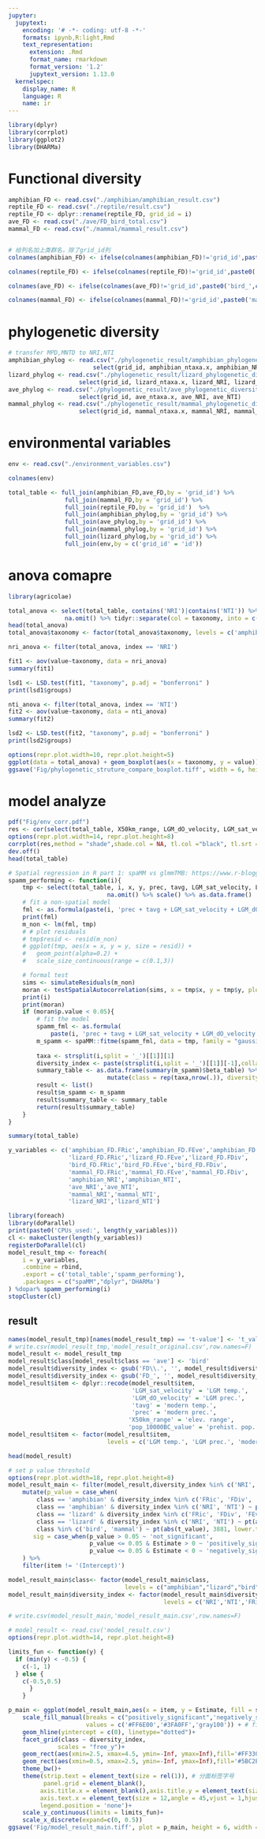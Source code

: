 ```yaml
---
jupyter:
  jupytext:
    encoding: '# -*- coding: utf-8 -*-'
    formats: ipynb,R:light,Rmd
    text_representation:
      extension: .Rmd
      format_name: rmarkdown
      format_version: '1.2'
      jupytext_version: 1.13.0
  kernelspec:
    display_name: R
    language: R
    name: ir
---
```


```r
library(dplyr)
library(corrplot)
library(ggplot2)
library(DHARMa)
```


# Functional diversity

```r
amphibian_FD <- read.csv("./amphibian/amphibian_result.csv")
reptile_FD <- read.csv("./reptile/result.csv")
reptile_FD <- dplyr::rename(reptile_FD, grid_id = i)
ave_FD <- read.csv("./ave/FD_bird_total.csv")
mammal_FD <- read.csv("./mammal/mammal_result.csv")


# 给列名加上类群名，除了grid_id列
colnames(amphibian_FD) <- ifelse(colnames(amphibian_FD)!='grid_id',paste0('amphibian_',colnames(amphibian_FD)),'grid_id') 

colnames(reptile_FD) <- ifelse(colnames(reptile_FD)!='grid_id',paste0('lizard_',colnames(reptile_FD)),'grid_id') 

colnames(ave_FD) <- ifelse(colnames(ave_FD)!='grid_id',paste0('bird_',colnames(ave_FD)),'grid_id')

colnames(mammal_FD) <- ifelse(colnames(mammal_FD)!='grid_id',paste0('mammal_',colnames(mammal_FD)),'grid_id')
```

# phylogenetic diversity

```r
# transfer MPD,MNTD to NRI,NTI
amphibian_phylog <- read.csv("./phylogenetic_result/amphibian_phylogenetic_diversity.csv") %>% 
                        select(grid_id, amphibian_ntaxa.x, amphibian_NRI, amphibian_NTI)
lizard_phylog <- read.csv("./phylogenetic_result/lizard_phylogenetic_diversity.csv") %>% 
                    select(grid_id, lizard_ntaxa.x, lizard_NRI, lizard_NTI)
ave_phylog <- read.csv("./phylogenetic_result/ave_phylogenetic_diversity.csv") %>% 
                    select(grid_id, ave_ntaxa.x, ave_NRI, ave_NTI)
mammal_phylog <- read.csv("./phylogenetic_result/mammal_phylogenetic_diversity.csv") %>% 
                    select(grid_id, mammal_ntaxa.x, mammal_NRI, mammal_NTI)
```


# environmental variables

```r
env <- read.csv("./environment_variables.csv")
```

```r
colnames(env)
```

```r
total_table <- full_join(amphibian_FD,ave_FD,by = 'grid_id') %>% 
                full_join(mammal_FD,by = 'grid_id') %>%
                full_join(reptile_FD,by = 'grid_id')  %>% 
                full_join(amphibian_phylog,by = 'grid_id') %>% 
                full_join(ave_phylog,by = 'grid_id') %>% 
                full_join(mammal_phylog,by = 'grid_id') %>% 
                full_join(lizard_phylog,by = 'grid_id') %>% 
                full_join(env,by = c('grid_id' = 'id'))
```

# anova comapre

```r
library(agricolae)
```

```r
total_anova <- select(total_table, contains('NRI')|contains('NTI')) %>% tidyr::gather(taxonomy, value, colnames(.)) %>% 
                na.omit() %>% tidyr::separate(col = taxonomy, into = c('taxonomy', 'index'), sep = '_', remove = TRUE)
head(total_anova)
total_anova$taxonomy <- factor(total_anova$taxonomy, levels = c('amphibian', 'lizard', 'ave', 'mammal'))
```

```r
nri_anova <- filter(total_anova, index == 'NRI')

fit1 <- aov(value~taxonomy, data = nri_anova)
summary(fit1)

lsd1 <- LSD.test(fit1, "taxonomy", p.adj = "bonferroni" )
print(lsd1$groups)
```

```r
nti_anova <- filter(total_anova, index == 'NTI')
fit2 <- aov(value~taxonomy, data = nti_anova)
summary(fit2)

lsd2 <- LSD.test(fit2, "taxonomy", p.adj = "bonferroni" )
print(lsd2$groups)
```

```r
options(repr.plot.width=10, repr.plot.height=5)
ggplot(data = total_anova) + geom_boxplot(aes(x = taxonomy, y = value)) + facet_grid(. ~ index) + theme_bw()
ggsave('Fig/phylogenetic_struture_compare_boxplot.tiff', width = 6, height = 3, units = 'in', dpi = 300)
```

# model analyze

```r
pdf("Fig/env_corr.pdf")
res <- cor(select(total_table, X50km_range, LGM_dO_velocity, LGM_sat_velocity, prec, tavg, pop_10000BC_value), use = 'complete.obs')
options(repr.plot.width=14, repr.plot.height=8)
corrplot(res,method = "shade",shade.col = NA, tl.col ="black", tl.srt = 45, order = "alphabet",tl.cex = 1.5,addCoef.col = "grey")
dev.off()
head(total_table)
```

```r
# Spatial regression in R part 1: spaMM vs glmmTMB: https://www.r-bloggers.com/2019/09/spatial-regression-in-r-part-1-spamm-vs-glmmtmb/
spamm_performing <- function(i){
    tmp <- select(total_table, i, x, y, prec, tavg, LGM_sat_velocity, LGM_dO_velocity, X50km_range, pop_10000BC_value) %>%
                            na.omit() %>% scale() %>% as.data.frame()
    # fit a non-spatial model
    fml <- as.formula(paste(i, 'prec + tavg + LGM_sat_velocity + LGM_dO_velocity + X50km_range + pop_10000BC_value',sep = '~'))
    print(fml)
    m_non <- lm(fml, tmp)
    # # plot residuals
    # tmp$resid <- resid(m_non)
    # ggplot(tmp, aes(x = x, y = y, size = resid)) +
    #   geom_point(alpha=0.2) +
    #   scale_size_continuous(range = c(0.1,3))

    # formal test
    sims <- simulateResiduals(m_non)
    moran <- testSpatialAutocorrelation(sims, x = tmp$x, y = tmp$y, plot = FALSE) # # need to take into account space if p < 0.05
    print(i)
    print(moran)
    if (moran$p.value < 0.05){
        # fit the model
        spamm_fml <- as.formula(
            paste(i, 'prec + tavg + LGM_sat_velocity + LGM_dO_velocity + X50km_range + pop_10000BC_value + Matern(1 | x + y)', sep = '~'))
        m_spamm <- spaMM::fitme(spamm_fml, data = tmp, family = "gaussian") # this take a bit of time
        
        taxa <- strsplit(i,split = '_')[[1]][1]
        diversity_index <- paste(strsplit(i,split = '_')[[1]][-1],collapse="_")
        summary_table <- as.data.frame(summary(m_spamm)$beta_table) %>% mutate(item = row.names(.)) %>%
                            mutate(class = rep(taxa,nrow(.)), diversity_index = rep(diversity_index,nrow(.)))
        result <- list()
        result$m_spamm <- m_spamm
        result$summary_table <- summary_table
        return(result$summary_table)
    }
}
```

```r
summary(total_table)
```

```r
y_variables <- c('amphibian_FD.FRic','amphibian_FD.FEve','amphibian_FD.FDiv',
                 'lizard_FD.FRic','lizard_FD.FEve','lizard_FD.FDiv',
                 'bird_FD.FRic','bird_FD.FEve','bird_FD.FDiv',
                 'mammal_FD.FRic','mammal_FD.FEve','mammal_FD.FDiv',
                 'amphibian_NRI','amphibian_NTI',
                 'ave_NRI','ave_NTI',
                 'mammal_NRI','mammal_NTI',
                 'lizard_NRI','lizard_NTI')
```

```r
library(foreach)
library(doParallel)
print(paste0('CPUs_used:', length(y_variables)))
cl <- makeCluster(length(y_variables))
registerDoParallel(cl)
model_result_tmp <- foreach(
    i = y_variables,
    .combine = rbind,
    .export = c('total_table','spamm_performing'),
    .packages = c("spaMM","dplyr",'DHARMa')
) %dopar% spamm_performing(i)
stopCluster(cl)
```


## result

```r
names(model_result_tmp)[names(model_result_tmp) == 't-value'] <- 't_value'
# write.csv(model_result_tmp,'model_result_original.csv',row.names=F)
model_result <- model_result_tmp
model_result$class[model_result$class == 'ave'] <- 'bird'
model_result$diversity_index <- gsub('FD\\.', '', model_result$diversity_index)
model_result$diversity_index <- gsub('FD_', '', model_result$diversity_index)
model_result$item <- dplyr::recode(model_result$item,
                                   'LGM_sat_velocity' = 'LGM temp.',
                                   'LGM_dO_velocity' = 'LGM prec.',
                                   'tavg' = 'modern temp.',
                                   'prec' = 'modern prec.',
                                  'X50km_range' = 'elev. range',
                                  'pop_10000BC_value' = 'prehist. pop.')
model_result$item <- factor(model_result$item,
                            levels = c('LGM temp.', 'LGM prec.', 'modern temp.', 'modern prec.', 'elev. range', 'prehist. pop.'))

head(model_result)
```

```r
# set p value threshold
options(repr.plot.width=18, repr.plot.height=8)
model_result_main <- filter(model_result,diversity_index %in% c('NRI','NTI','FRic','FDiv','FEve')) %>% 
    mutate(p_value = case_when(
        class == 'amphibian' & diversity_index %in% c('FRic', 'FDiv', 'FEve') ~ pt(abs(t_value), 2350, lower.tail = FALSE),
        class == 'amphibian' & diversity_index %in% c('NRI', 'NTI') ~ pt(abs(t_value), 2530, lower.tail = FALSE),
        class == 'lizard' & diversity_index %in% c('FRic', 'FDiv', 'FEve') ~ pt(abs(t_value), 3650, lower.tail = FALSE),
        class == 'lizard' & diversity_index %in% c('NRI', 'NTI') ~ pt(abs(t_value), 3848, lower.tail = FALSE),
        class %in% c('bird', 'mammal') ~ pt(abs(t_value), 3881, lower.tail = FALSE)),  # number of grids: 3888
       sig = case_when(p_value > 0.05 ~ 'not_significant',
                       p_value <= 0.05 & Estimate > 0 ~ 'positively_significant',
                       p_value <= 0.05 & Estimate < 0 ~ 'negatively_significant')
    ) %>% 
    filter(item != '(Intercept)') 

model_result_main$class<- factor(model_result_main$class, 
                                 levels = c("amphibian","lizard","bird","mammal"))
model_result_main$diversity_index <- factor(model_result_main$diversity_index,
                                            levels = c('NRI','NTI','FRic','FDiv','FEve'))

# write.csv(model_result_main,'model_result_main.csv',row.names=F)
```

```r
# model_result <- read.csv('model_result.csv')
options(repr.plot.width=14, repr.plot.height=8)

limits_fun <- function(y) {
  if (min(y) < -0.5) {  
    c(-1, 1)
  } else { 
    c(-0.5,0.5)
      }
    }

p_main <- ggplot(model_result_main,aes(x = item, y = Estimate, fill = sig)) + geom_point(shape=21,size = 4) + 
    scale_fill_manual(breaks = c("positively_significant",'negatively_significant', "not_significant"),
                      values = c('#FF6E00','#3FA0FF','gray100')) + # fill
    geom_hline(yintercept = c(0), linetype="dotted")+
    facet_grid(class ~ diversity_index,
              scales = "free_y")+
    geom_rect(aes(xmin=2.5, xmax=4.5, ymin=-Inf, ymax=Inf),fill='#FF3300',alpha = .02)+
    geom_rect(aes(xmin=0.5, xmax=2.5, ymin=-Inf, ymax=Inf),fill='#5BC2E7',alpha = .02)+
    theme_bw()+
    theme(strip.text = element_text(size = rel(1)), # 分面标签字号
          panel.grid = element_blank(),
         axis.title.x = element_blank(),axis.title.y = element_text(size = 14),
         axis.text.x = element_text(size = 12,angle = 45,vjust = 1,hjust = 1),axis.text.y = element_text(size = 10),
         legend.position = 'none')+
    scale_y_continuous(limits = limits_fun)+
    scale_x_discrete(expand=c(0, 0.5))
ggsave('Fig/model_result_main.tiff', plot = p_main, height = 6, width = 11, units = 'in', dpi=300)

```
